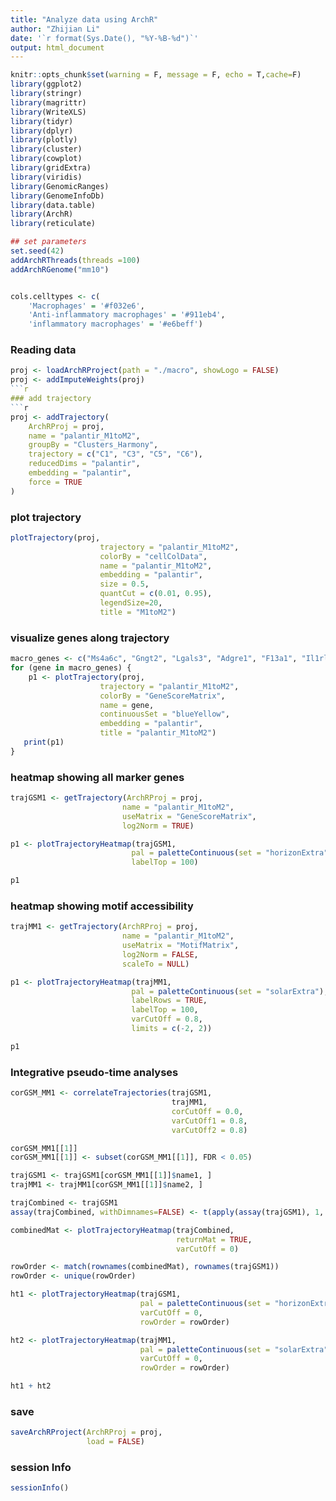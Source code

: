 ```yaml
---
title: "Analyze data using ArchR"
author: "Zhijian Li"
date: '`r format(Sys.Date(), "%Y-%B-%d")`'
output: html_document
---
```


```r
knitr::opts_chunk$set(warning = F, message = F, echo = T,cache=F)
library(ggplot2)
library(stringr)
library(magrittr)
library(WriteXLS)
library(tidyr)
library(dplyr)
library(plotly)
library(cluster)
library(cowplot)
library(gridExtra)
library(viridis)
library(GenomicRanges)
library(GenomeInfoDb)
library(data.table)
library(ArchR)
library(reticulate)
```

```r
## set parameters
set.seed(42)
addArchRThreads(threads =100)
addArchRGenome("mm10")


cols.celltypes <- c(
    'Macrophages' = '#f032e6',
    'Anti-inflammatory macrophages' = '#911eb4',
    'inflammatory macrophages' = '#e6beff')

```

### Reading data
```r
proj <- loadArchRProject(path = "./macro", showLogo = FALSE)
proj <- addImputeWeights(proj)
```r


### add trajectory
```r

proj <- addTrajectory(
    ArchRProj = proj,
    name = "palantir_M1toM2",
    groupBy = "Clusters_Harmony",
    trajectory = c("C1", "C3", "C5", "C6"),
    reducedDims = "palantir",
    embedding = "palantir",
    force = TRUE
)
```


### plot trajectory
```r
plotTrajectory(proj,
                    trajectory = "palantir_M1toM2",
                    colorBy = "cellColData",
                    name = "palantir_M1toM2",
                    embedding = "palantir",
                    size = 0.5,
                    quantCut = c(0.01, 0.95),
                    legendSize=20,
                    title = "M1toM2")

```

### visualize genes along trajectory

```r

macro_genes <- c("Ms4a6c", "Gngt2", "Lgals3", "Adgre1", "F13a1", "Il1rl1", "Gata3", "Folr2", "Mrc1", "Cbr2", "Pf4", "C1qa", "Cd14", "Cebpa") 
for (gene in macro_genes) {
    p1 <- plotTrajectory(proj, 
                    trajectory = "palantir_M1toM2", 
                    colorBy = "GeneScoreMatrix", 
                    name = gene, 
                    continuousSet = "blueYellow",
                    embedding = "palantir",
                    title = "palantir_M1toM2")
   print(p1) 
}
```


### heatmap showing all marker genes

```r

trajGSM1 <- getTrajectory(ArchRProj = proj, 
                         name = "palantir_M1toM2", 
                         useMatrix = "GeneScoreMatrix", 
                         log2Norm = TRUE)

p1 <- plotTrajectoryHeatmap(trajGSM1,  
                           pal = paletteContinuous(set = "horizonExtra"),
                           labelTop = 100)

p1
```

### heatmap showing motif accessibility
```r

trajMM1 <- getTrajectory(ArchRProj = proj, 
                         name = "palantir_M1toM2", 
                         useMatrix = "MotifMatrix", 
                         log2Norm = FALSE,
                         scaleTo = NULL)

p1 <- plotTrajectoryHeatmap(trajMM1,  
                           pal = paletteContinuous(set = "solarExtra"),
                           labelRows = TRUE,
                           labelTop = 100,
                           varCutOff = 0.8,
                           limits = c(-2, 2))

p1
```

### Integrative pseudo-time analyses

```r
corGSM_MM1 <- correlateTrajectories(trajGSM1, 
                                    trajMM1,
                                    corCutOff = 0.0,
                                    varCutOff1 = 0.8,
                                    varCutOff2 = 0.8)

corGSM_MM1[[1]]
corGSM_MM1[[1]] <- subset(corGSM_MM1[[1]], FDR < 0.05)

trajGSM1 <- trajGSM1[corGSM_MM1[[1]]$name1, ]
trajMM1 <- trajMM1[corGSM_MM1[[1]]$name2, ]

trajCombined <- trajGSM1
assay(trajCombined, withDimnames=FALSE) <- t(apply(assay(trajGSM1), 1, scale)) + t(apply(assay(trajMM1), 1, scale))

combinedMat <- plotTrajectoryHeatmap(trajCombined, 
                                     returnMat = TRUE, 
                                     varCutOff = 0)

rowOrder <- match(rownames(combinedMat), rownames(trajGSM1))
rowOrder <- unique(rowOrder)

ht1 <- plotTrajectoryHeatmap(trajGSM1,  
                             pal = paletteContinuous(set = "horizonExtra"),  
                             varCutOff = 0, 
                             rowOrder = rowOrder)

ht2 <- plotTrajectoryHeatmap(trajMM1, 
                             pal = paletteContinuous(set = "solarExtra"), 
                             varCutOff = 0, 
                             rowOrder = rowOrder)

ht1 + ht2
```



### save
```r
saveArchRProject(ArchRProj = proj, 
                 load = FALSE)
```

### session Info
```r
sessionInfo()
```

